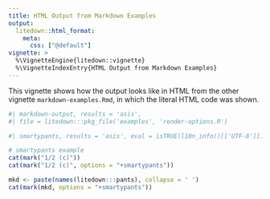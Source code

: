 ```yaml
---
title: HTML Output from Markdown Examples
output:
  litedown::html_format:
    meta:
      css: ["@default"]
vignette: >
  %\VignetteEngine{litedown::vignette}
  %\VignetteIndexEntry{HTML Output from Markdown Examples}
---
```


This vignette shows how the output looks like in HTML from the other vignette `markdown-examples.Rmd`, in which the literal HTML code was shown.

```r
#| markdown-output, results = 'asis',
#| file = litedown:::pkg_file('examples', 'render-options.R')
```

```r
#| smartypants, results = 'asis', eval = isTRUE(l10n_info()[['UTF-8']])

# smartypants example
cat(mark("1/2 (c)"))
cat(mark("1/2 (c)", options = "+smartypants"))

mkd <- paste(names(litedown:::pants), collapse = ' ')
cat(mark(mkd, options = "+smartypants"))
```
